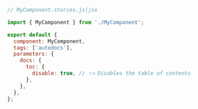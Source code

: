 ```js
// MyComponent.stories.js|jsx

import { MyComponent } from './MyComponent';

export default {
  component: MyComponent,
  tags: ['autodocs'],
  parameters: {
    docs: {
      toc: {
        disable: true, // 👈 Disables the table of contents
      },
    },
  },
};
```

